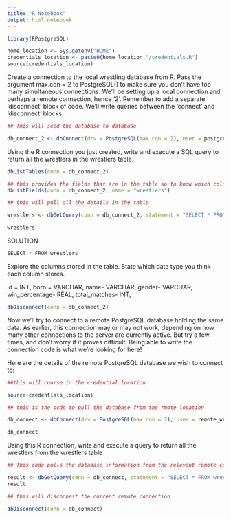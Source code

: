 ```yaml
---
title: "R Notebook"
output: html_notebook
---
```


```r
library(RPostgreSQL)

```


```r

home_location <- Sys.getenv("HOME")
credentials_location <- paste0(home_location,"/credentials.R")
source(credentials_location)

```


Create a connection to the local wrestling database from R.
Pass the argument max.con = 2 to PostgreSQL() to make sure you don’t have too many simultaneous connections. We’ll be setting up a local connection and perhaps a remote connection, hence ‘2’.
Remember to add a separate ‘disconnect’ block of code. We’ll write queries between the ‘connect’ and ‘disconnect’ blocks.


```r
## This will seed the database to database

db_connect_2 <- dbConnect(drv = PostgreSQL(max.con = 2), user = postgresql_username, password = postgresql_password, dbname = "wrestling", host = "localhost")

```

Using the R connection you just created, write and execute a SQL query to return all the wrestlers in the wrestlers table.


```r
dbListTables(conn = db_connect_2)

```


```r
## this provides the fields that are in the table so to know which colunn to call in the next code
dbListFields(conn = db_connect_2, name = "wrestlers")
```


```r

## this will pull all the details in the table

wrestlers <- dbGetQuery(conn = db_connect_2, statement = "SELECT * FROM wrestlers")

wrestlers

```

SOLUTION

```r
SELECT * FROM wrestlers

```

Explore the columns stored in the table. State which data type you think each column stores.


id = INT, born = VARCHAR, name- VARCHAR, gender- VARCHAR, win_percentage- REAL, total_matches- INT, 


```r
dbDisconnect(conn = db_connect_2)


```


Now we’ll try to connect to a remote PostgreSQL database holding the same data. As earlier, this connection may or may not work, depending on how many other connections to the server are currently active. But try a few times, and don’t worry if it proves difficult. Being able to write the connection code is what we’re looking for here!

Here are the details of the remote PostgreSQL database we wish to connect to:


  

```r
##this will course in the credential location

source(credentials_location)

```


```r

## this is the ocde to pull the database from the rmote location

db_connect <- dbConnect(drv = PostgreSQL(max.con = 2), user = remote_wrestling_postgresql_username, password = remote_wrestling_postgresql_password, dbname='mvhbdgdk', host='34.245.37.126')

```


```r
db_connect

```

Using this R connection, write and execute a query to return all the wrestlers from the wrestlers table

```r
## This code pulls the database information from the relevant remote connection

result <- dbGetQuery(conn = db_connect, statement = "SELECT * FROM wrestlers")
result

```


```r
## this will disconnest the current remote connection

dbDisconnect(conn = db_connect)

```




